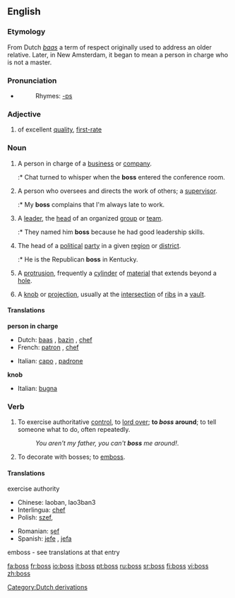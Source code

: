 ==English==

===Etymology===
From Dutch ''[[baas]]'' a term of respect originally used to address an older relative. Later, in New Amsterdam, it began to mean a person in charge who is not a master.

===Pronunciation===
*{{audio|en-us-boss.ogg|Audio (US)}}
*:Rhymes: [[Rhymes:English:-ɒs|-ɒs]]

===Adjective===
{{en-adj|-}}

# {{slang}} of excellent [[quality]], [[first-rate]]

===Noun===
{{en-noun|es}}

# A person in charge of a [[business]] or [[company]].
#:* Chat turned to whisper when the '''boss''' entered the conference room.
# A person who oversees and directs the work of others; a [[supervisor]].
#:* My '''boss''' complains that I'm always late to work.
# A [[leader]], the [[head]] of an organized [[group]] or [[team]].
#:* They named him '''boss''' because he had good leadership skills.
# The head of a [[political]] [[party]] in a given [[region]] or [[district]].
#:* He is the Republican '''boss''' in Kentucky.
# {{context|mechanical}} A [[protrusion]], frequently a [[cylinder]] of [[material]] that extends beyond a [[hole]].
# {{architecture}} A [[knob]] or [[projection]], usually at the [[intersection]] of [[rib]]s in a [[vault]].

====Translations====
'''person in charge'''
{{top}}
*Dutch: [[baas]] {{m}}, [[bazin]] {{f}}, [[chef]] {{m}}
*French: [[patron]] {{m}}, [[chef]] {{m}}
{{mid}}
*Italian: [[capo]] {{m}}, [[padrone]] {{m}}
{{bottom}}

'''knob'''
{{top}}
*Italian: [[bugna]] {{f}}
{{mid}}
{{bottom}}

===Verb===
{{en-verb|boss|es}}

# To exercise authoritative [[control]], to [[lord over]]; '''to ''boss'' around'''; to tell someone what to do, often repeatedly.
#:''You aren't my father, you can't '''boss''' me around!''.
# {{rare}} To decorate with bosses; to [[emboss]].

====Translations====
;exercise authority
{{top}}
*Chinese: laoban, lao3ban3
*Interlingua: [[chef]]
*Polish: [[szef]], {{m}}
{{mid}}
*Romanian: [[şef]] {{m}}
*Spanish: [[jefe]] {{m}}, [[jefa]] {{f}}
{{bottom}}

;emboss - see translations at that entry

[[Category:Dutch derivations]]

[[fa:boss]]
[[fr:boss]]
[[io:boss]]
[[it:boss]]
[[pt:boss]]
[[ru:boss]]
[[sr:boss]]
[[fi:boss]]
[[vi:boss]]
[[zh:boss]]